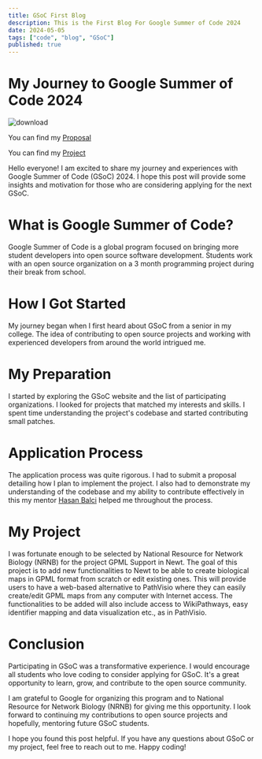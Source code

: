 ```yaml
---
title: GSoC First Blog
description: This is the First Blog For Google Summer of Code 2024
date: 2024-05-05
tags: ["code", "blog", "GSoC"]
published: true
---
```


# My Journey to Google Summer of Code 2024

![download](https://github.com/SainiAditya1/GSoC_Blog_Website/assets/114948505/ca189400-6d31-4b60-b9c9-5c03594bf5f5)

You can find my [Proposal](https://gsocproposal.s3.amazonaws.com/FinalProposalGSoC2024.pdf)

You can find my [Project ](https://summerofcode.withgoogle.com/programs/2024/projects/g2B7bPLO)

Hello everyone! I am excited to share my journey and experiences with Google Summer of Code (GSoC) 2024. I hope this post will provide some insights and motivation for those who are considering applying for the next GSoC.

# What is Google Summer of Code?

Google Summer of Code is a global program focused on bringing more student developers into open source software development. Students work with an open source organization on a 3 month programming project during their break from school.

# How I Got Started

My journey began when I first heard about GSoC from a senior in my college. The idea of contributing to open source projects and working with experienced developers from around the world intrigued me.

# My Preparation

I started by exploring the GSoC website and the list of participating organizations. I looked for projects that matched my interests and skills. I spent time understanding the project's codebase and started contributing small patches.

# Application Process

The application process was quite rigorous. I had to submit a proposal detailing how I plan to implement the project. I also had to demonstrate my understanding of the codebase and my ability to contribute effectively in this my mentor [Hasan Balci](https://www.linkedin.com/in/hasan-balc%C4%B1-52490bb4/) helped me throughout the process.

# My Project

I was fortunate enough to be selected by National Resource for Network Biology (NRNB) for the project GPML Support in Newt. The goal of this project is to add new functionalities to Newt to be able to create biological maps in GPML format from scratch or edit existing ones. This will provide users to have a web-based alternative to PathVisio where they can easily create/edit GPML maps from any computer with Internet access. The functionalities to be added will also include access to WikiPathways, easy identifier mapping and data visualization etc., as in PathVisio.

# Conclusion

Participating in GSoC was a transformative experience. I would encourage all students who love coding to consider applying for GSoC. It's a great opportunity to learn, grow, and contribute to the open source community.

I am grateful to Google for organizing this program and to National Resource for Network Biology (NRNB) for giving me this opportunity. I look forward to continuing my contributions to open source projects and hopefully, mentoring future GSoC students.

I hope you found this post helpful. If you have any questions about GSoC or my project, feel free to reach out to me. Happy coding!
